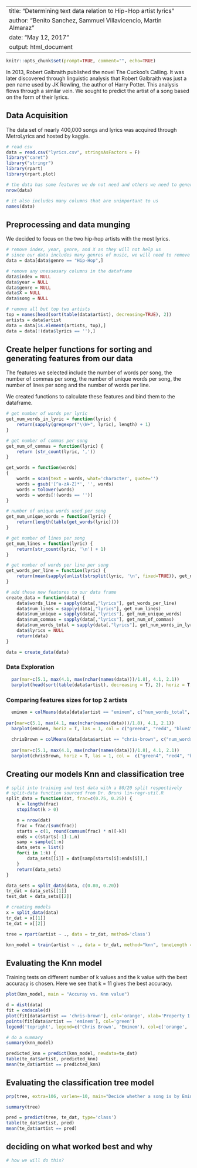 
---
title: "Determining text data relation to Hip-Hop artist lyrics"
author: "Benito Sanchez, Sammuel Villavicencio, Martin Almaraz"
date: "May 12, 2017"
output: html_document
---


```r
knitr::opts_chunk$set(prompt=TRUE, comment="", echo=TRUE)
```

In 2013, Robert Galbraith published the novel The Cuckoo's Calling. It was later discovered through linguistic analysis that Robert Galbraith was just a pen name used by JK Rowling, the author of Harry Potter. This analysis flows through a similar vein. We sought to predict the artist of a song based on the form of their lyrics.

## Data Acquisition
The data set of nearly 400,000 songs and lyrics was acquired through MetroLyrics and hosted by kaggle.
```r

# read csv
data = read.csv("lyrics.csv", stringsAsFactors = F)
library("caret")
library("stringr")
library(rpart)
library(rpart.plot)

# the data has some features we do not need and others we need to generate
nrow(data)

# it also includes many columns that are unimportant to us
names(data)

```

## Preprocessing and data munging
We decided to focus on the two hip-hop artists with the most lyrics.
```r

# remove index, year, genre, and X as they will not help us
# since our data includes many genres of music, we will need to remove anything but Hip-Hop
data = data[data$genre == "Hip-Hop",]

# remove any unessesary columns in the dataframe
data$index = NULL
data$year = NULL
data$genre = NULL
data$X = NULL
data$song = NULL

# remove all but top two artists
top = names(head(sort(table(data$artist), decreasing=TRUE), 2))
artists = data$artist
data = data[is.element(artists, top),]
data = data[!(data$lyrics == ''),]

```


## Create helper functions for sorting and generating features from our data
The features we selected include the number of words per song, the number of commas per song, the number of unique words per song, the number of lines per song and the number of words per line.

We created functions to calculate these features and bind them to the dataframe.
```r

# get number of words per lyric
get_num_words_in_lyric = function(lyric) {
    return(sapply(gregexpr("\\W+", lyric), length) + 1)
}

# get number of commas per song
get_num_of_commas = function(lyric) {
    return (str_count(lyric, ','))
}

get_words = function(words)
{
    words = scan(text = words, what='character', quote='')
    words = gsub('[^a-zA-Z]*', '', words)
    words = tolower(words)
    words = words[!(words == '')]
}

# number of unique words used per song
get_num_unique_words = function(lyric) {
    return(length(table(get_words(lyric))))
}

# get number of lines per song
get_num_lines = function(lyric) {
    return(str_count(lyric, '\n') + 1)
}

# get number of words per line per song
get_words_per_line = function(lyric) {
    return(mean(sapply(unlist(strsplit(lyric, '\n', fixed=TRUE)), get_num_words_in_lyric)))
}

# add these new features to our data frame
create_data = function(data) {
    data$words_line = sapply(data[,"lyrics"], get_words_per_line)
    data$num_lines = sapply(data[,"lyrics"], get_num_lines)
    data$num_unique = sapply(data[,"lyrics"], get_num_unique_words)
    data$num_commas = sapply(data[,"lyrics"], get_num_of_commas)
    data$num_words_total = sapply(data[,"lyrics"], get_num_words_in_lyric)
    data$lyrics = NULL
    return(data)
}

data = create_data(data)
```

### Data Exploration

```r
  par(mar=c(5.1, max(4.1, max(nchar(names(data)))/1.8), 4.1, 2.1))
  barplot(head(sort(table(data$artist), decreasing = T), 2), horiz = T, las = 1, xlab = "Number of songs per artist", ylab = "Artist", col = c("green4", "red4", "blue4", "orange4"), main = "Number of songs per top 2 artists")

```


### Comparing features sizes for top 2 artists
```r
  
  eminem = colMeans(data[data$artist == "eminem", c("num_words_total", "num_unique", "words_line", "num_lines", "num_commas")])
  
par(mar=c(5.1, max(4.1, max(nchar(names(data)))/1.8), 4.1, 2.1))
  barplot(eminem, horiz = T, las = 1, col = c("green4", "red4", "blue4", "orange4", "pink4"), main = "Comparing feature sizes for Eminem")
  
  chrisBrown = colMeans(data[data$artist == "chris-brown", c("num_words_total", "num_unique", "words_line", "num_lines", "num_commas")])
  
  par(mar=c(5.1, max(4.1, max(nchar(names(data)))/1.8), 4.1, 2.1))
  barplot(chrisBrown, horiz = T, las = 1, col =  c("green4", "red4", "blue4", "orange4", "pink4"), main = "Comparing feature sizes for Chris Brown")
```

## Creating our models Knn and classification tree
```r
# split into training and test data with a 80/20 split respectively
# split-data function sourced from Dr. Bruns lin-regr-util.R
split_data = function(dat, frac=c(0.75, 0.25)) {
    k = length(frac)
    stopifnot(k > 0)

    n = nrow(dat)
    frac = frac/(sum(frac))
    starts = c(1, round(cumsum(frac) * n)[-k])
    ends = c(starts[-1]-1,n)
    samp = sample(1:n)
    data_sets = list()
    for(i in 1:k) {
        data_sets[[i]] = dat[samp[starts[i]:ends[i]],]
    }
    return(data_sets)
}

data_sets = split_data(data, c(0.80, 0.20))
tr_dat = data_sets[[1]]
test_dat = data_sets[[2]]

# creating models
x = split_data(data)
tr_dat = x[[1]]
te_dat = x[[2]]

tree = rpart(artist ~ ., data = tr_dat, method='class')

knn_model = train(artist ~ ., data = tr_dat, method="knn", tuneLength = 10)

```

## Evaluating the Knn model

Training tests on different number of k values and the k value with the best accuracy is chosen. Here we see that k = 11 gives the best accuracy.
```r
plot(knn_model, main = "Accuray vs. Knn value")

d = dist(data)
fit = cmdscale(d)
plot(fit[data$artist == 'chris-brown'], col='orange', xlab='Property 1', ylab='Property 2', main='Songs by Eminem vs Chris Brown')
points(fit[data$artist == 'eminem'], col='green')
legend('topright', legend=c('Chris Brown', 'Eminem'), col=c('orange', 'green'), pch=1)

# do a summary
summary(knn_model)

predicted_knn = predict(knn_model, newdata=te_dat)
table(te_dat$artist, predicted_knn)
mean(te_dat$artist == predicted_knn)
```

## Evaluating the classification tree model
```r
prp(tree, extra=106, varlen=-10, main="Decide whether a song is by Eminem or Chris Brown", box.col=c("red4", "lightblue")[tree$frame$yval])

summary(tree)

pred = predict(tree, te_dat, type='class')
table(te_dat$artist, pred)
mean(te_dat$artist == pred)
```
## deciding on what worked best and why
```r
# how we will do this?
```
